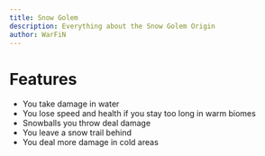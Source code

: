 ```yaml
---
title: Snow Golem
description: Everything about the Snow Golem Origin
author: WarFiN
---
```


# Features

- You take damage in water
- You lose speed and health if you stay too long in warm biomes
- Snowballs you throw deal damage
- You leave a snow trail behind
- You deal more damage in cold areas